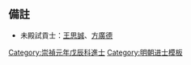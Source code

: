 {{Navbox
|name = 崇禎元年戊辰科殿試金榜
|title = 崇禎元年（[[1628年]]）戊辰科殿試金榜
|titlestyle = background-color:#FFD700;
|image =
|style = width:100%;text-align:center; 
|groupstyle = text-align:center; background-color:#FFD700;
|liststyle = text-align:center;
|state = {{{state<includeonly>|collapsed</includeonly>}}}
|group1 = 第一甲<br>賜進士及第<br>共3名
|list1 = '''[[劉若宰]]''' - '''[[何瑞徵]]''' - '''[[管紹寧]]'''

|group2 = 第二甲<br>賜進士出身<br>共67名
|list2 = [[莊應會]] - [[曹勳 (崇禎進士)|曹　勳]] - [[解胤樾]] - [[諸葛羲]] - [[方拱乾|方拱-{乾}-]] - [[陈于鼎|陳于鼎]] - [[金声|金　聲]] - [[蔡邦俊]] - [[張星 (大興)|張　星]] - [[萬戶侯]]<br>[[傅啓光]] - [[蔣範化]] - [[黃起有]] - [[石公胤]] - [[胡璉 (崇禎戊辰進士)|胡　璉]] - [[黎元寬]] - [[雷一鳳]] - [[吳起龍]] - [[胡鍾麟]] - [[李自滋]]<br>[[周昌儒]] - [[劉慶蕃]] - [[周六一]] - [[徐胤昇]] - [[黃圖昌]] - [[李縉徵]] - [[宋之普]] - [[刁化神]] - [[潘龍鱗]] - [[關引之]]<br>[[周鳳翔 (崇禎進士)|周鳳翔]] - [[王忠孝]] - [[戚伸|戚　伸]] - [[王國賓 (崇禎進士)|王國賓]] - [[張昌胤]] - [[朱大受]] - [[朱家仕]] - [[葉重華]] - [[陳象明]] - [[李夢辰]]<br>[[葉紹京]] - [[程世培]] - [[熊士逵]] - [[應廷吉|應喜臣]] - [[高斗樞]] - [[周鑣|周　鑣]] - [[李恢先]] - [[包鳳起]] - [[胡之竑]] - [[馮元颺]]<br>[[孫從度]] - [[路文範]] - [[顧燕詒]] - [[汪全智]] - [[曹荃 (崇禎進士)|曹　荃]] - [[譚貞默]] - [[許捷|許　捷]] - [[周維新]] - [[吳澧|吳　澧]] - [[白士麟]]<br>[[路進|路　進]] - [[張奇柱]] - [[林徽初]] - [[劉夢桂]] - [[沈胤芳]] - [[潘永圖]] - [[李國球]]<span style="color: #F7F7F7;"> - －－－ - －－－ - －－－</span>

|group3 = 第三甲<br>賜同進士出身<br>共283名
|list3 = [[張羅彥]] - [[吳甘來]] - [[田用坤]] - [[史可鏡]] - [[林銘几]] - [[陳美發]] - [[梁招孟]] - [[冒起宗]] - [[范淑泰]] - [[王文企]]<br>[[王際昌]] - [[褚德培]] - [[郭九鼎]] - [[洪啓遵]] - [[胡守恒]] - [[張克佳]] - [[李仙風]] - [[姚思孝]] - [[劉承棠]] - [[李獻明 (崇禎進士)|李獻明]]<br>[[魯元寵]] - [[房之騏]] - [[顏俊彥]] - [[劉正宗]] - [[鄭光昌]] - [[史可法]] - [[黃端伯]] - [[蔡宸恩]] - [[阮元聲]] - [[陳應運]]<br>[[李華 (崇禎進士)|李　華]] - [[郭永泰]] - [[張孫振 (崇禎進士)|張孫振]] - [[張明熙]] - [[楊義|楊　義]] - [[葉初春 (崇禎進士)|葉初春]] - [[程子鐸]] - [[薛所蘊]] - [[吳逢翔]] - [[張采|張　采]]<br>[[楊鼎熙]] - [[葉高標]] - [[王懋仁]] - [[徐行忠]] - [[丁聖時]] - [[韓源|韓　源]] - [[馬兆羲]] - [[荊祚永]] - [[陳昌胤]] - [[葛逢夏]]<br>[[韓法愈]] - [[洪恩炤]] - [[宋學顯]] - [[陳正中]] - [[秦熙|秦　熙]] - [[劉含輝]] - [[吳載鰲]] - [[楊一儁]] - [[岳宗恒]] - [[杜廷璉]]<br>[[王養正]] - [[朱錫元]] - [[馬士驊]] - [[高鳴鳳]] - [[程近信]] - [[田見龍]] - [[張弘道]] - [[林增志]] - [[毛文炳]] - [[朱統鉓]]<br>[[王宫臻]] - [[吳允初]] - [[周純修]] - [[李經世 (仁和)|李經世]] - [[宋繼發]] - [[嚴鑑|嚴　鑑]] - [[陳昺虞]] - [[王廷賓]] - [[鄭爾說]] - [[羅國華 (明朝)|羅國華]]<br>[[劉曰俊]] - [[謝宗|謝　宗]] - [[金光辰]] - [[高三重]] - [[宋企郊]] - [[呂弼周]] - [[王用予]] - [[陳天明]] - [[張宗孟]] - [[閻嗣科]]<br>[[賀王盛]] - [[湯維新]] - [[郭文燦]] - [[黃鼎臣 (崇禎進士)|黃鼎臣]] - [[周一敬]] - [[傅元初]] - [[蔣煜|蔣　煜]] - [[吳承烶]] - [[商周初]] - [[陳其赤]]<br>[[蔣燦|蔣　燦]] - [[李獻廷]] - [[吳鼎泰]] - [[胡開文]] - [[徐開禧]] - [[傅鍾秀]] - [[甘惟爃]] - [[劉其德]] - [[吳廷簡]] - [[周文斗]]<br>[[巫三祝]] - [[劉之綸]] - [[許成楚]] - [[施承緒]] - [[徐燿|徐　燿]] - [[雷應乾|雷應-{乾}-]] - [[柯彥|柯　彥]] - [[魏士章]] - [[楊四重]] - [[鄭洪猷]]<br>[[陳六韐]] - [[姜應甲]] - [[李日登]] - [[楊觀光]] - [[朱天麟]] - [[郝晉|郝　晉]] - [[郭景昌]] - [[李拯|李　拯]] - [[陳從教]] - [[宋運昌]]<br>[[詹承祉]] - [[張久徵]] - [[李沾|李　沾]] - [[金鉉 (崇禎進士)|金　鉉]] - [[李正春]] - [[張文光 (崇禎進士)|張文光]] - [[趙江|趙　江]] - [[趙林翹]] - [[李希沆]] - [[趙珽 (崇禎進士)|趙　珽]]<br>[[王志舉]] - [[徐汧|徐　汧]] - [[梁衍泗]] - [[解學尹]] - [[荊爾植]] - [[楊四知 (崇禎進士)|楊四知]] - [[王驥 (崇禎進士)|王　驥]] - [[郭之奇]] - [[魏呈潤]] - [[王正志 (崇禎進士)|王正志]]<br>[[鄧謙|鄧　謙]] - [[陳于階 (崇禎進士)|陳于階]] - [[王之楨]] - [[相大成]] - [[荆廷鈺]] - [[李景廉]] - [[鄭滂|鄭　滂]] - [[楊灼|楊　灼]] - [[陳璲 (崇禎進士)|陳　璲]] - [[秦廷奏]]<br>[[梁雲搆]] - [[張元始]] - [[歐起鳴]] - [[錢啓忠]] - [[余自怡]] - [[雍鳴鸞]] - [[宋兆禴]] - [[孫曰紹]] - [[楊任斯]] - [[張煊|張　煊]]<br>[[蕭譽 (明朝)|蕭　譽]] - [[張問行 (崇禎進士)|張問行]] - [[龔彝|龔　彝]] - [[皮應舉]] - [[吳宇英]] - [[劉開文]] - [[李鑑 (崇禎進士)|李　鑑]] - [[范文淑]] - [[原毓宗]] - [[梁兆陽]]<br>[[葛徵奇]] - [[林銘球]] - [[葛含馨]] - [[許璟|許　璟]] - [[賴垓|賴　垓]] - [[閻性聖]] - [[張育葵]] - [[童思聖]] - [[辜朝薦]] - [[李如璨]]<br>[[王與胤]] - [[張國士 (明朝)|張國士]] - [[蔡鵬霄]] - [[李奇玉]] - [[戴紳|戴　紳]] - [[秦世英]] - [[莊元禎]] - [[楊雲梯]] - [[張美含]] - [[胡麒生]]<br>[[韓一光]] - [[馮韜|馮　韜]] - [[柳似𣏌|柳似{{僻字|𣏌|左木右巳}}]] - [[江孔燧]] - [[謝龍文]] - [[徐汝驊]] - [[陳朱圖]] - [[劉士名]] - [[楊鎮原]] - [[過周謀]]<br>[[靳聖居]] - [[李寅賓 (崇禎進士)|李寅賓]] - [[宋琮 (崇禎進士)|宋　琮]] - [[閔及申]] - [[張希夏]] - [[劉伸 (崇禎進士)|劉　伸]] - [[胡士昌]] - [[李經世 (臨清)|李經世]] - [[韓國植]] - [[張國臣]]<br>[[劉起沛]] - [[李化龍]] - [[程鐸|程　鐸]] - [[陳起龍]] - [[余爵|余　爵]] - [[郭凝鼎]] - [[郭之祥]] - [[李崇一]] - [[張焜芳]] - [[韋明傑]]<br>[[王心純]] - [[喻大為]] - [[王龍震]] - [[徐澤 (明朝)|徐　澤]] - [[劉作霖]] - [[楊楚龍]] - [[許應弦]] - [[尹民興]] - [[黃奇遇]] - [[楊于楷]]<br>[[徐可期]] - [[胡獻來]] - [[艾郢胤]] - [[梁應龍]] - [[黎玉田]] - [[王章 (崇禎進士)|王　章]] - [[汪偉_(崇禎進士)|汪　偉]] - [[潘世奇]] - [[吉星燦]] - [[程九萬]]<br>[[任明道]] - [[熊经 (崇祯进士)|熊　經]] - [[江愈敏]] - [[李士淳]] - [[虞國鎮]] - [[趙見圖]] - [[李嗣京]] - [[李九華]] - [[王選 (崇禎進士)|王　選]] - [[王應華]]<br>[[張文燦]] - [[龔士驤]] - [[王邦柱]] - [[胡遇春]] - [[邵傳一]] - [[張作楫]] - [[陳所獻]] - [[孫謙 (明朝)|孫　謙]] - [[余𦐹|余　{{僻字|𦐹|左羽右辛}}]] - [[呂大器 (明朝)|呂大器]]<br>[[陳鳴珂]] - [[胡世安]] - [[胡江 (崇禎進士)|胡　江]] - [[馮晉卿]] - [[徐一范]] - [[張纘曾]] - [[王芳 (崇禎進士)|王　芳]] - [[田起鳳]] - [[呂化舜]] - [[黃襄|黃　襄]]<br>[[羅志儒]] - [[王聚奎]] - [[荆可棟]]<span style="color: #FFFFFF;"> - －－－ - －－－ - －－－ - －－－ - －－－ - －－－ - －－－</span>
|belowstyle = text-align: center; background-color:#FFD700;
|below='''前一科：[[Template:天啓五年乙丑科殿試金榜|天啓五年乙丑科]]　'''·'''　後一科：[[Template:崇禎四年辛未科殿試金榜|崇禎四年辛未科]]'''<br>'''同科進士：[[Template:崇禎元年戊辰科武會試金榜|崇禎元年戊辰武科]]　'''·'''　同科副榜：[[Template:崇禎元年戊辰科會試副榜|崇禎元年戊辰科]]'''
}}[[Category:崇禎元年戊辰科進士]]<noinclude>

==備註==
*未殿試貢士：[[王思誠]]、[[方廣德]]

[[Category:崇禎元年戊辰科進士| ]]
[[Category:明朝进士模板]]
</noinclude>